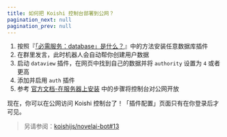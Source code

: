 ```yaml
---
title: 如何把 Koishi 控制台部署到公网？
pagination_next: null
pagination_prev: null
---
```



<FaqPre />

1. 按照『[「必需服务：database」是什么？](/faq/4)』中的方法安装任意数据库插件
1. 在群里发言，此时机器人会自动帮你创建用户数据
1. 启动 `dataview` 插件，在网页中找到自己的数据并将 `authority` 设置为 `4` 或者更高
1. 添加并启用 `auth` 插件
1. 参考 [官方文档-在服务器上安装](https://docs.koishi.chat/manual/starter/server.html) 中的步骤将控制台对公网开放

现在，你可以在公网访问 Koishi 控制台了！「插件配置」页面只有在你登录后才可见。

> 另请参阅：[koishijs/novelai-bot#13](https://github.com/koishijs/novelai-bot/issues/13)

<FaqPost />
